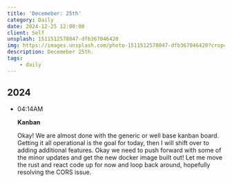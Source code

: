 ```yaml
---
title: 'Decemeber: 25th'
category: Daily
date: 2024-12-25 12:00:00
client: Self
unsplash: 1511512578047-dfb367046420
img: https://images.unsplash.com/photo-1511512578047-dfb367046420?crop=entropy&cs=srgb&fm=jpg&ixid=MnwzNjM5Nzd8MHwxfHJhbmRvbXx8fHx8fHx8fDE2ODE3NDg2ODY&ixlib=rb-4.0.3&q=85
description: Decemeber 25th.
tags:
    - daily
---
```



## 2024

-   04:14AM

    **Kanban**

    Okay! We are almost done with the generic or well base kanban board.
    Getting it all operational is the goal for today, then I will shift over to adding additional features.
    Okay we need to push forward with some of the minor updates and get the new docker image built out!
    Let me move the rust and react code up for now and loop back around, hopefully resolving the CORS issue.